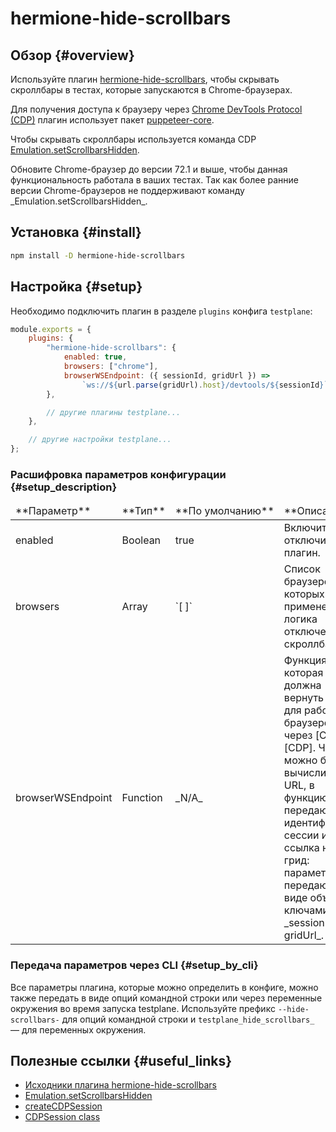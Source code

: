 
# hermione-hide-scrollbars

## Обзор {#overview}

Используйте плагин [hermione-hide-scrollbars][hermione-hide-scrollbars], чтобы скрывать скроллбары в тестах, которые запускаются в Chrome-браузерах.

Для получения доступа к браузеру через [Chrome DevTools Protocol (CDP)][CDP] плагин использует пакет [puppeteer-core](https://github.com/GoogleChrome/puppeteer).

Чтобы скрывать скроллбары используется команда CDP [Emulation.setScrollbarsHidden][set-scrollbars-hidden].

<Admonition type="warning">
    Обновите Chrome-браузер до версии 72.1 и выше, чтобы данная функциональность работала в ваших
    тестах. Так как более ранние версии Chrome-браузеров не поддерживают команду
    _Emulation.setScrollbarsHidden_.
</Admonition>

## Установка {#install}

```bash
npm install -D hermione-hide-scrollbars
```

## Настройка {#setup}

Необходимо подключить плагин в разделе `plugins` конфига `testplane`:

```javascript
module.exports = {
    plugins: {
        "hermione-hide-scrollbars": {
            enabled: true,
            browsers: ["chrome"],
            browserWSEndpoint: ({ sessionId, gridUrl }) =>
                `ws://${url.parse(gridUrl).host}/devtools/${sessionId}`,
        },

        // другие плагины testplane...
    },

    // другие настройки testplane...
};
```

### Расшифровка параметров конфигурации {#setup_description}

<table>
<thead>
<tr><td>**Параметр**</td><td>**Тип**</td><td>**По&nbsp;умолчанию**</td><td>**Описание**</td></tr>
</thead>
<tbody>
<tr><td>enabled</td><td>Boolean</td><td>true</td><td>Включить / отключить плагин.</td></tr>
<tr><td>browsers</td><td>Array</td><td>`[ ]`</td><td>Список браузеров, для которых будет применена логика отключения скроллбаров.</td></tr>
<tr><td>browserWSEndpoint</td><td>Function</td><td>_N/A_</td><td>Функция, которая должна вернуть URL для работы с браузером через [CDP][CDP]. Чтобы можно было вычислить URL, в функцию передаются идентификатор сессии и ссылка на грид: параметры передаются в виде объекта с ключами _sessionId и gridUrl_.</td></tr>

</tbody>
</table>

### Передача параметров через CLI {#setup_by_cli}

Все параметры плагина, которые можно определить в конфиге, можно также передать в виде опций командной строки или через переменные окружения во время запуска testplane. Используйте префикс `--hide-scrollbars-` для опций командной строки и `testplane_hide_scrollbars_` — для переменных окружения.

## Полезные ссылки {#useful_links}

-   [Исходники плагина hermione-hide-scrollbars][hermione-hide-scrollbars]
-   [Emulation.setScrollbarsHidden][set-scrollbars-hidden]
-   [createCDPSession](https://github.com/puppeteer/puppeteer/blob/main/docs/api/puppeteer.target.createcdpsession.md)
-   [CDPSession class](https://github.com/puppeteer/puppeteer/blob/main/docs/api/puppeteer.cdpsession.md)

[hermione-hide-scrollbars]: https://github.com/gemini-testing/hermione-hide-scrollbars/
[set-scrollbars-hidden]: https://chromedevtools.github.io/devtools-protocol/tot/Emulation/#method-setScrollbarsHidden
[CDP]: https://chromedevtools.github.io/devtools-protocol/
